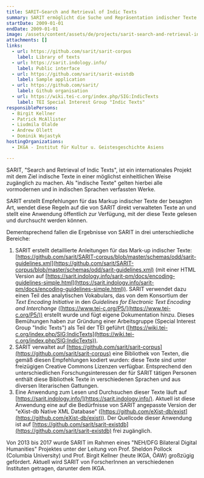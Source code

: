 ```yaml
---
title: SARIT—Search and Retrieval of Indic Texts
summary: SARIT ermöglicht die Suche und Repräsentation indischer Texte.
startDate: 2009-01-01
endDate: 2009-01-01
image: /assets/content/assets/de/projects/sarit-search-and-retrieval-indic-texts/ex-trailer.png
attachments: []
links:
  - url: https://github.com/sarit/sarit-corpus
    label: Library of texts
  - url: https://sarit.indology.info/
    label: Public interface
  - url: https://github.com/sarit/sarit-existdb
    label: Sample application
  - url: https://github.com/sarit/
    label: Github organisation
  - url: https://wiki.tei-c.org/index.php/SIG:IndicTexts
    label: TEI Special Interest Group "Indic Texts"
responsiblePersons:
  - Birgit Kellner
  - Patrick McAllister
  - Liudmila Olalde
  - Andrew Ollett
  - Dominik Wujastyk
hostingOrganizations:
  - IKGA - Institut für Kultur u. Geistesgeschichte Asiens

---
```

SARIT, "Search and Retrieval of Indic Texts", ist ein internationales Projekt mit dem Ziel indische Texte in einer möglichst einheitlichen Weise zugänglich zu machen. Als "indische Texte" gelten hierbei alle vormodernen und in indischen Sprachen verfassten Werke.

SARIT erstellt Empfehlungen für das Markup indischer Texte der besagten Art, wendet diese Regeln auf die von SARIT direkt verwalteten Texte an und stellt eine Anwendung öffentlich zur Verfügung, mit der diese Texte gelesen und durchsucht werden können.

Dementsprechend fallen die Ergebnisse von SARIT in drei unterschiedliche Bereiche:

1.  SARIT erstellt detaillierte Anleitungen für das Mark-up indischer Texte: [https://github.com/sarit/SARIT-corpus/blob/master/schemas/odd/sarit-guidelines.xml](https://github.com/sarit/SARIT-corpus/blob/master/schemas/odd/sarit-guidelines.xml) (mit einer HTML Version auf [https://sarit.indology.info/sarit-pm/docs/encoding-guidelines-simple.html](https://sarit.indology.info/sarit-pm/docs/encoding-guidelines-simple.html)). SARIT verwendet dazu einen Teil des analytischen Vokabulars, das von dem Konsortium der _Text Encoding Initiative_ in den _Guidelines for Electronic Text Encoding and Interchange_ ([https://www.tei-c.org/P5/](https://www.tei-c.org/P5/)) erstellt wurde und fügt eigene Dokumentation hinzu. Dieses Bemühungen haben zur Gründung einer Arbeitsgruppe (Special Interest Group "Indic Texts") als Teil der TEI geführt ([https://wiki.tei-c.org/index.php/SIG:IndicTexts](https://wiki.tei-c.org/index.php/SIG:IndicTexts)).
2.  SARIT verwaltet auf [https://github.com/sarit/sarit-corpus](https://github.com/sarit/sarit-corpus) eine Bibliothek von Texten, die gemäß diesen Empfehlungen kodiert wurden: diese Texte sind unter freizügigen Creative Commons Lizenzen verfügbar. Entsprechend den unterschiedlichen Forschungsinteressen der für SARIT tätigen Personen enthält diese Bibliothek Texte in verschiedenen Sprachen und aus diversen literarischen Gattungen.
3.  Eine Anwendung zum Lesen und Durchsuchen dieser Texte läuft auf [https://sarit.indology.info/](https://sarit.indology.info/). Aktuell ist diese Anwendung eine auf die Bedürfnisse von SARIT angepasste Version der "eXist-db Native XML Database" ([https://github.com/eXist-db/exist](https://github.com/eXist-db/exist)). Der Quellcode dieser Anwendung ist auf [https://github.com/sarit/sarit-existdb](https://github.com/sarit/sarit-existdb) frei zugänglich.

Von 2013 bis 2017 wurde SARIT im Rahmen eines "NEH/DFG Bilateral Digital Humanities" Projektes unter der Leitung von Prof. Sheldon Pollock (Columbia University) und Prof. Birgit Kellner (heute IKGA, ÖAW) großzügig gefördert. Aktuell wird SARIT von ForscherInnen an verschiedenen Instituten getragen, darunter dem IKGA.

